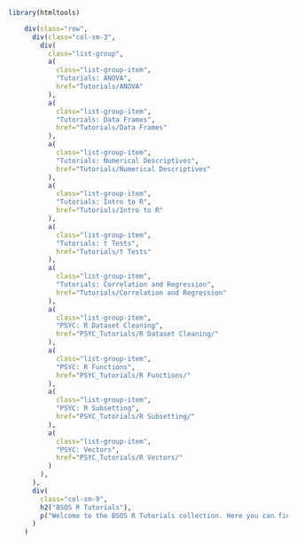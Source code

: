 
```r
library(htmltools)
```

```r
    div(class="row",
      div(class="col-sm-3",
        div(
          class="list-group",
          a(
            class="list-group-item",
            "Tutorials: ANOVA",
            href="Tutorials/ANOVA"
          ),
          a(
            class="list-group-item",
            "Tutorials: Data Frames",
            href="Tutorials/Data Frames"
          ),
          a(
            class="list-group-item",
            "Tutorials: Numerical Descriptives",
            href="Tutorials/Numerical Descriptives"
          ),
          a(
            class="list-group-item",
            "Tutorials: Intro to R",
            href="Tutorials/Intro to R"
          ),
          a(
            class="list-group-item",
            "Tutorials: t Tests",
            href="Tutorials/t Tests"
          ),
          a(
            class="list-group-item",
            "Tutorials: Correlation and Regression",
            href="Tutorials/Correlation and Regression"
          ),
          a(
            class="list-group-item",
            "PSYC: R Dataset Cleaning",
            href="PSYC_Tutorials/R Dataset Cleaning/"
          ),
          a(
            class="list-group-item",
            "PSYC: R Functions",
            href="PSYC_Tutorials/R Functions/"
          ),
          a(
            class="list-group-item",
            "PSYC: R Subsetting",
            href="PSYC_Tutorials/R Subsetting/"
          ),
          a(
            class="list-group-item",
            "PSYC: Vectors",
            href="PSYC_Tutorials/R Vectors/"
          )
        ),
      ),
      div(
        class="col-sm-9",
        h2("BSOS R Tutorials"),
        p("Welcome to the BSOS R Tutorials collection. Here you can find links to R tutorials. They are on the left sidebar, or, if you're using a small screen, they are above.")
      )
    )



```
